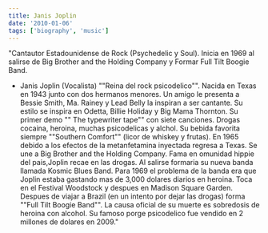 ```yaml
---
title: Janis Joplin
date: '2010-01-06'
tags: ['biography', 'music']
---
```


"Cantautor Estadounidense de Rock (Psychedelic y Soul). Inicia en 1969 al salirse de Big Brother and the Holding Company y Formar Full Tilt Boogie Band.
- Janis Joplin (Vocalista)
""Reina del rock psicodelico"". Nacida en Texas en 1943 junto con dos hermanos menores. Un amigo le presenta a Bessie Smith, Ma. Rainey y Lead Belly la inspiran a ser cantante.
Su estilo se inspira en Odetta, Billie Holiday y Big Mama Thornton.  Su primer demo "" The typewriter tape"" con siete canciones.  Drogas cocaina, heroina, muchas psicodelicas y alchol. Su bebida favorita siempre ""Southern Comfort"" (licor de whiskey y frutas). En 1965 debido a los efectos de la metanfetamina inyectada regresa a Texas.
Se une a Big Brother and the Holding Company. Fama en omunidad hippie del pais,Joplin recae en las drogas. Al salirse formaria su nueva banda llamada Kosmic Blues Band.
Para 1969 el problema de la banda era que Joplin estaba gastando mas de 3,000 dolares diarios en heroina.  Toca en el Festival Woodstock y despues en Madison Square Garden.
Despues de viajar a Brazil (en un intento por dejar las drogas) forma ""Full Tilt Boogie Band"". La causa oficial de su muerte es sobredosis de heroina con alcohol. Su famoso porge psicodelico fue vendido en 2 millones de dolares en 2009."
